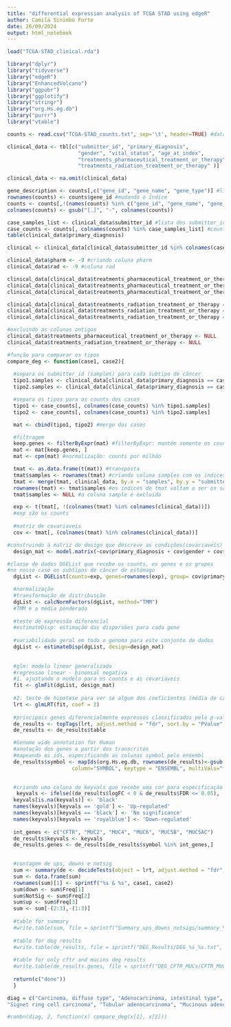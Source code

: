 ---
title: "differential expression analysis of TCGA STAD using edgeR"
author: Camila Sinimbú Forte
date: 26/09/2024
output: html_notebook
---
```{r}
load("TCGA-STAD_clinical.rda")
```


```{r}
library("dplyr")
library("tidyverse")
library("edgeR")
library("EnhancedVolcano")
library("ggpubr")
library("ggplotify")
library("stringr")
library("org.Hs.eg.db")
library("purrr")
library("vtable")
```


```{r}
counts <- read.csv("TCGA-STAD_counts.txt", sep='\t', header=TRUE) #data.frame dos counts 

clinical_data <- tbl[c("submitter_id", "primary_diagnosis",
                       "gender", "vital_status", "age_at_index",
                       "treatments_pharmaceutical_treatment_or_therapy",
                       "treatments_radiation_treatment_or_therapy" )]

clinical_data <- na.omit(clinical_data)
```

```{r}
gene_description <- counts[,c("gene_id", "gene_name", "gene_type")] #lista com a descrição dos genes
rownames(counts) <- counts$gene_id #mudando o índice
counts <- counts[,!(names(counts) %in% c("gene_id", "gene_name", "gene_type"))] #xcluindo gene_name e gene_type
colnames(counts) <- gsub("[.]", "-", colnames(counts))
```

```{r}
case_samples_list <- clinical_data$submitter_id #lista dos submitter_id
case_counts <- counts[, colnames(counts) %in% case_samples_list] #counts com somente os presentes em clinical_data
table(clinical_data$primary_diagnosis)

clinical <- clinical_data[clinical_data$submitter_id %in% colnames(case_counts),]
```


```{r}
clinical_data$pharm <- -9 #criando coluna pharm
clinical_data$rad <- -9 #coluna rad

clinical_data[clinical_data$treatments_pharmaceutical_treatment_or_therapy == "no", ]$pharm <- 0 
clinical_data[clinical_data$treatments_pharmaceutical_treatment_or_therapy == "yes",]$pharm  <- 1 
clinical_data[clinical_data$treatments_pharmaceutical_treatment_or_therapy == "not reported", ]$pharm <- 2

clinical_data[clinical_data$treatments_radiation_treatment_or_therapy == "no", ]$rad <- 0
clinical_data[clinical_data$treatments_radiation_treatment_or_therapy == "yes", ]$rad <- 1
clinical_data[clinical_data$treatments_radiation_treatment_or_therapy == "not reported", ]$rad <- 2 #substituindo "não reportado" por 2

#excluindo as colunas antigas
clinical_data$treatments_pharmaceutical_treatment_or_therapy <- NULL 
clinical_data$treatments_radiation_treatment_or_therapy <- NULL
```



```{r}
#função para comparar os tipos
compare_deg <- function(case1, case2){
  
  #separa os submitter_id (samples) para cada subtipo de câncer
  tipo1.samples <- clinical_data[clinical_data$primary_diagnosis == case1, ]$submitter_id
  tipo2.samples <- clinical_data[clinical_data$primary_diagnosis == case2, ]$submitter_id

  #separa os tipos para os counts dos casos
  tipo1 <- case_counts[, colnames(case_counts) %in% tipo1.samples]
  tipo2 <- case_counts[, colnames(case_counts) %in% tipo2.samples]

  mat <- cbind(tipo1, tipo2) #merge dos casos

  #filtragem
  keep.genes <- filterByExpr(mat) #filterByExpr: mantém somente os counts com um número mínimo de amostras
  mat <- mat[keep.genes, ]
  mat <- cpm(mat) #normalização: counts por milhão

  tmat <- as.data.frame(t(mat)) #transposta
  tmat$samples <- rownames(tmat) #criando coluna samples com os indices de tmat
  tmat <- merge(tmat, clinical_data, by.x = "samples", by.y = "submitter_id") #merge de tmat com os dados clínicos a partir da coluna samples e submitter_id
  rownames(tmat) <- tmat$samples #os indices de tmat voltam a ser os samples
  tmat$samples <- NULL #a coluna sample é excluida

  exp <- t(tmat[, !(colnames(tmat) %in% colnames(clinical_data))])
  #exp são os counts
  
  #matriz de covariaveis
  cov <- tmat[, (colnames(tmat) %in% colnames(clinical_data))]

#construindo a matriz de design que descreve as condições(covariaveis) do modelo
  design_mat <- model.matrix(~cov$primary_diagnosis + cov$gender + cov$age_at_index + cov$pharm + cov$rad)

#classe de dados DGEList que recebe os counts, os genes e os grupos
#no nosso caso os subtipos de câncer de estômago
  dgList <- DGEList(counts=exp, genes=rownames(exp), group= cov$primary_diagnosis)

  #normalização
  #transformação de distribuição
  dgList <- calcNormFactors(dgList, method="TMM")
  #TMM é a média ponderada 
  
  #teste de expressão diferencial
  #estimateDisp: estimação das dispersões para cada gene
  
  #variabilidade geral em todo o genoma para este conjunto de dados
  dgList <- estimateDisp(dgList, design=design_mat)
 
  
  #glm: modelo linear generalizado
  #regressao linear - binomial negativa
  #1. ajustando o modelo para os counts e as covariaveis
  fit <- glmFit(dgList, design_mat)
  
  #2. teste de hipotese para ver se algum dos coeficientes (média de cada grupo) é diferente de zero
  lrt <- glmLRT(fit, coef = 2) 
  
  #principais genes diferencialmente expressos classificados pelo p-valor
  de_results <- topTags(lrt, adjust.method = "fdr", sort.by = "PValue", p.value = Inf, n = Inf)
  de_results <- de_results$table

  #Genome wide annotation for Human
  #anotação dos genes a partir dos transcritos
  #mapeando os ids, especificando as colunas symbol pelo ensembl
  de_results$symbol <- mapIds(org.Hs.eg.db, rownames(de_results)<-gsub("\\..*","", rownames(de_results)), 
                     column="SYMBOL", keytype = "ENSEMBL", multiVals="first")

  
  #criando uma coluna de keyvals que recebe uma cor para especificação de valor: regulado up, down e sem significância
   keyvals <- ifelse((de_results$logFC < 0 & de_results$FDR <= 0.05), 'royalblue', ifelse((de_results$logFC > 0 & de_results$FDR <= 0.05), 'gold', 'black'))
  keyvals[is.na(keyvals)] <- 'black'
  names(keyvals)[keyvals == 'gold'] <- 'Up-regulated'
  names(keyvals)[keyvals == 'black'] <- 'No significance'
  names(keyvals)[keyvals == 'royalblue'] <- 'Down-regulated'
  
  int_genes <- c("CFTR", "MUC2", "MUC4", "MUC6", "MUC5B", "MUC5AC")
  de_results$keyvals <- keyvals
  de_results.genes <- de_results[de_results$symbol %in% int_genes,]

  
  #contagem de ups, downs e notsig 
  sum <- summary(de <- decideTests(object = lrt, adjust.method = "fdr", p.value = 0.05, lfc = 0))
  sum <- data.frame(sum)
  rownames(sum)[1] <- sprintf("%s & %s", case1, case2)
  sum$down <- sum$Freq[1]
  sum$NotSig <- sum$Freq[2]
  sum$up <- sum$Freq[3]
  sum <- sum[-(2:3),-(1:3)]
  
  #table for summary
  #write.table(sum, file = sprintf("Summary_ups_downs_notsigs/summary_%s_%s.txt", case1, case2), quote = F, sep = "\t", row.names = F, eol = "\r")
  
  #table for deg results
  #write.table(de_results, file = sprintf("DEG_Results/DEG_%s_%s.txt", case1, case2), quote = F, sep = "\t", row.names = F, eol = "\r")
  
  #table for only cftr and mucins deg results
  #write.table(de_results.genes, file = sprintf("DEG_CFTR_MUCs/CFTR_MUC_%s_%s.txt", case1, case2), quote = F, sep = "\t", row.names = F, eol = "\r")
  
  return(c("done"))
  }
```


```{r}
diag = c("Carcinoma, diffuse type", "Adenocarcinoma, intestinal type", "Adenocarcinoma, NOS",
"Signet ring cell carcinoma", "Tubular adenocarcinoma", "Mucinous adenocarcinoma")

#combn(diag, 2, function(x) compare_deg(x[1], x[2]))
```






